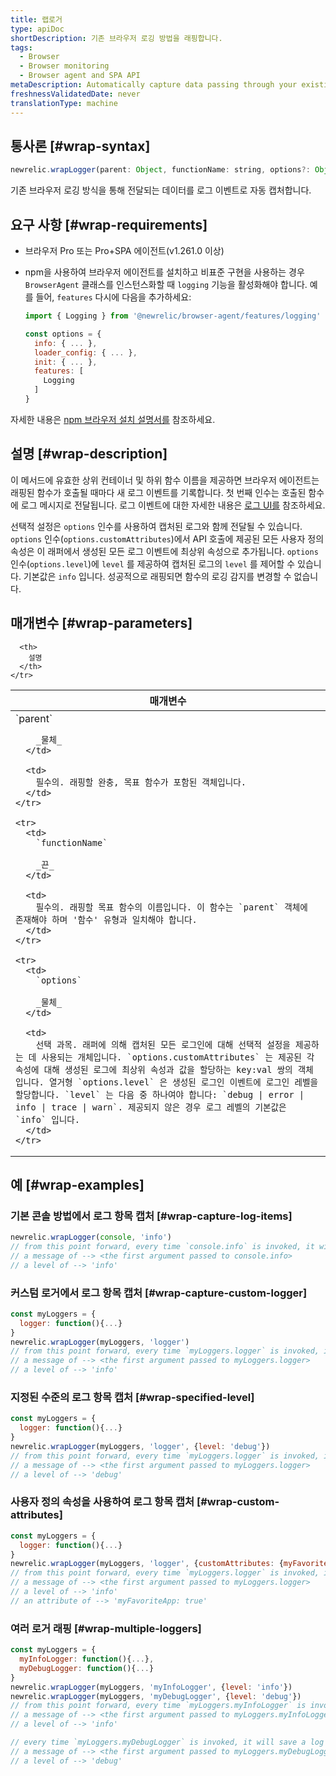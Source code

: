 ```yaml
---
title: 랩로거
type: apiDoc
shortDescription: 기존 브라우저 로깅 방법을 래핑합니다.
tags:
  - Browser
  - Browser monitoring
  - Browser agent and SPA API
metaDescription: Automatically capture data passing through your existing browser logging methods as log events.
freshnessValidatedDate: never
translationType: machine
---
```


## 통사론 [#wrap-syntax]

```js
newrelic.wrapLogger(parent: Object, functionName: string, options?: Object<{ customAttributes?: Object, level?: 'debug|error|info|trace|warn'}>)
```

기존 브라우저 로깅 방식을 통해 전달되는 데이터를 로그 이벤트로 자동 캡처합니다.

## 요구 사항 [#wrap-requirements]

* 브라우저 Pro 또는 Pro+SPA 에이전트(v1.261.0 이상)

* npm을 사용하여 브라우저 에이전트를 설치하고 비표준 구현을 사용하는 경우 `BrowserAgent` 클래스를 인스턴스화할 때 `logging` 기능을 활성화해야 합니다. 예를 들어, `features` 다시에 다음을 추가하세요:

  ```js
  import { Logging } from '@newrelic/browser-agent/features/logging'

  const options = {
    info: { ... },
    loader_config: { ... },
    init: { ... },
    features: [
      Logging
    ]
  }
  ```

자세한 내용은 [npm 브라우저 설치 설명서를](https://www.npmjs.com/package/@newrelic/browser-agent#new-relic-browser-agent) 참조하세요.

## 설명 [#wrap-description]

이 메서드에 유효한 상위 컨테이너 및 하위 함수 이름을 제공하면 브라우저 에이전트는 래핑된 함수가 호출될 때마다 새 로그 이벤트를 기록합니다. 첫 번째 인수는 호출된 함수에 로그 메시지로 전달됩니다. 로그 이벤트에 대한 자세한 내용은 [로그 UI를](https://docs.newrelic.com/docs/logs/ui-data/use-logs-ui/) 참조하세요.

선택적 설정은 `options` 인수를 사용하여 캡처된 로그와 함께 전달될 수 있습니다. `options` 인수(`options.customAttributes`)에서 API 호출에 제공된 모든 사용자 정의 속성은 이 래퍼에서 생성된 모든 로그 이벤트에 최상위 속성으로 추가됩니다. `options` 인수(`options.level`)에 `level` 를 제공하여 캡처된 로그의 `level` 를 제어할 수 있습니다. 기본값은 `info` 입니다. 성공적으로 래핑되면 함수의 로깅 감지를 변경할 수 없습니다.

## 매개변수 [#wrap-parameters]

<table>
  <thead>
    <tr>
      <th width="25%">
        매개변수
      </th>

      <th>
        설명
      </th>
    </tr>
  </thead>

  <tbody>
    <tr>
      <td>
        `parent`

        _물체_
      </td>

      <td>
        필수의. 래핑할 완충, 목표 함수가 포함된 객체입니다.
      </td>
    </tr>

    <tr>
      <td>
        `functionName`

        _끈_
      </td>

      <td>
        필수의. 래핑할 목표 함수의 이름입니다. 이 함수는 `parent` 객체에 존재해야 하며 '함수' 유형과 일치해야 합니다.
      </td>
    </tr>

    <tr>
      <td>
        `options`

        _물체_
      </td>

      <td>
        선택 과목. 래퍼에 의해 캡처된 모든 로그인에 대해 선택적 설정을 제공하는 데 사용되는 개체입니다. `options.customAttributes` 는 제공된 각 속성에 대해 생성된 로그에 최상위 속성과 값을 할당하는 key:val 쌍의 객체입니다. 열거형 `options.level` 은 생성된 로그인 이벤트에 로그인 레벨을 할당합니다. `level` 는 다음 중 하나여야 합니다: `debug | error | info | trace | warn`. 제공되지 않은 경우 로그 레벨의 기본값은 `info` 입니다.
      </td>
    </tr>
  </tbody>
</table>

## 예 [#wrap-examples]

### 기본 콘솔 방법에서 로그 항목 캡처 [#wrap-capture-log-items]

```js
newrelic.wrapLogger(console, 'info')
// from this point forward, every time `console.info` is invoked, it will save a log event with:
// a message of --> <the first argument passed to console.info>
// a level of --> 'info'
```

### 커스텀 로거에서 로그 항목 캡처 [#wrap-capture-custom-logger]

```js
const myLoggers = {
  logger: function(){...}
}
newrelic.wrapLogger(myLoggers, 'logger')
// from this point forward, every time `myLoggers.logger` is invoked, it will save a log event with:
// a message of --> <the first argument passed to myLoggers.logger>
// a level of --> 'info'
```

### 지정된 수준의 로그 항목 캡처 [#wrap-specified-level]

```js
const myLoggers = {
  logger: function(){...}
}
newrelic.wrapLogger(myLoggers, 'logger', {level: 'debug'})
// from this point forward, every time `myLoggers.logger` is invoked, it will save a log event with:
// a message of --> <the first argument passed to myLoggers.logger>
// a level of --> 'debug'
```

### 사용자 정의 속성을 사용하여 로그 항목 캡처 [#wrap-custom-attributes]

```js
const myLoggers = {
  logger: function(){...}
}
newrelic.wrapLogger(myLoggers, 'logger', {customAttributes: {myFavoriteApp: true}})
// from this point forward, every time `myLoggers.logger` is invoked, it will save a log event with:
// a message of --> <the first argument passed to myLoggers.logger>
// a level of --> 'info'
// an attribute of --> 'myFavoriteApp: true'
```

### 여러 로거 래핑 [#wrap-multiple-loggers]

```js
const myLoggers = {
  myInfoLogger: function(){...},
  myDebugLogger: function(){...}
}
newrelic.wrapLogger(myLoggers, 'myInfoLogger', {level: 'info'})
newrelic.wrapLogger(myLoggers, 'myDebugLogger', {level: 'debug'})
// from this point forward, every time `myLoggers.myInfoLogger` is invoked, it will save a log event with:
// a message of --> <the first argument passed to myLoggers.myInfoLogger>
// a level of --> 'info'

// every time `myLoggers.myDebugLogger` is invoked, it will save a log event with:
// a message of --> <the first argument passed to myLoggers.myDebugLogger>
// a level of --> 'debug'
```
